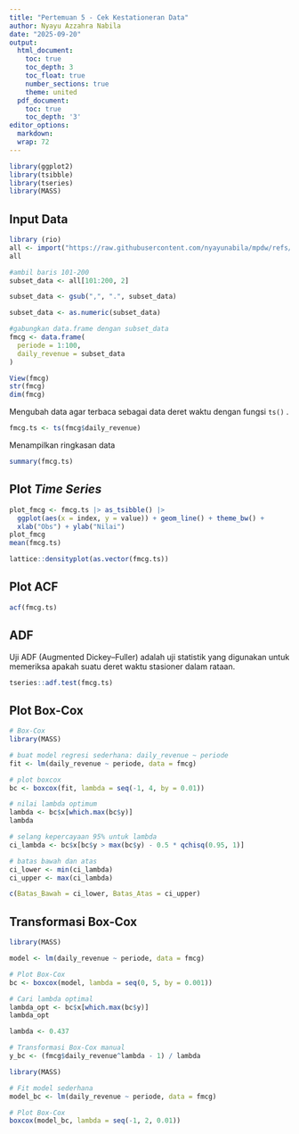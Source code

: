 ```yaml
---
title: "Pertemuan 5 - Cek Kestationeran Data"
author: Nyayu Azzahra Nabila
date: "2025-09-20"
output:
  html_document:
    toc: true
    toc_depth: 3
    toc_float: true
    number_sections: true
    theme: united
  pdf_document:
    toc: true
    toc_depth: '3'
editor_options:
  markdown:
  wrap: 72
---
```


```r
library(ggplot2)
library(tsibble)
library(tseries)
library(MASS)
```

## Input Data
```r
library (rio)
all <- import("https://raw.githubusercontent.com/nyayunabila/mpdw/refs/heads/main/data%20kelompok%209%20-%20Sheet1.csv")
all
```

```r
#ambil baris 101-200
subset_data <- all[101:200, 2]

subset_data <- gsub(",", ".", subset_data)

subset_data <- as.numeric(subset_data)

#gabungkan data.frame dengan subset_data
fmcg <- data.frame(
  periode = 1:100,
  daily_revenue = subset_data
)
```

```r
View(fmcg)
str(fmcg)
dim(fmcg)
```

Mengubah data agar terbaca sebagai data deret waktu dengan fungsi `ts()` .

```r
fmcg.ts <- ts(fmcg$daily_revenue)
```

Menampilkan ringkasan data

```r
summary(fmcg.ts)
```
## Plot *Time Series*

```r
plot_fmcg <- fmcg.ts |> as_tsibble() |> 
  ggplot(aes(x = index, y = value)) + geom_line() + theme_bw() +
  xlab("Obs") + ylab("Nilai")
plot_fmcg
mean(fmcg.ts)
```
```r
lattice::densityplot(as.vector(fmcg.ts))
```

## Plot ACF

```r
acf(fmcg.ts)
```
## ADF

Uji ADF (Augmented Dickey–Fuller) adalah uji statistik yang digunakan
untuk memeriksa apakah suatu deret waktu stasioner dalam rataan.

```r
tseries::adf.test(fmcg.ts)
```

## Plot Box-Cox

```r
# Box-Cox
library(MASS)

# buat model regresi sederhana: daily_revenue ~ periode
fit <- lm(daily_revenue ~ periode, data = fmcg)

# plot boxcox
bc <- boxcox(fit, lambda = seq(-1, 4, by = 0.01))

# nilai lambda optimum
lambda <- bc$x[which.max(bc$y)]
lambda

# selang kepercayaan 95% untuk lambda
ci_lambda <- bc$x[bc$y > max(bc$y) - 0.5 * qchisq(0.95, 1)]

# batas bawah dan atas
ci_lower <- min(ci_lambda)
ci_upper <- max(ci_lambda)

c(Batas_Bawah = ci_lower, Batas_Atas = ci_upper)
```

## Transformasi Box-Cox
```r
library(MASS)

model <- lm(daily_revenue ~ periode, data = fmcg)

# Plot Box-Cox
bc <- boxcox(model, lambda = seq(0, 5, by = 0.001))

# Cari lambda optimal
lambda_opt <- bc$x[which.max(bc$y)]
lambda_opt
```
```r
lambda <- 0.437

# Transformasi Box-Cox manual
y_bc <- (fmcg$daily_revenue^lambda - 1) / lambda
```

```r
library(MASS)

# Fit model sederhana
model_bc <- lm(daily_revenue ~ periode, data = fmcg)

# Plot Box-Cox
boxcox(model_bc, lambda = seq(-1, 2, 0.01))

```



